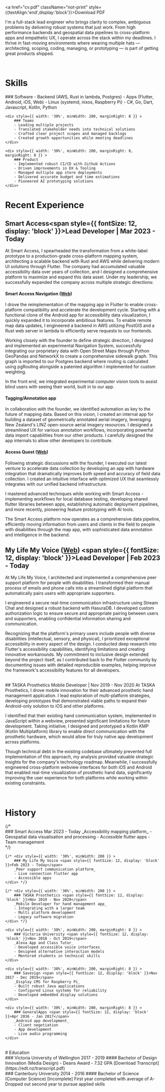 

<a href="cv.pdf" className="not-print" style={{textAlign:'end',display:'block'}}>Download PDF</a>

I'm a full-stack lead engineer who brings clarity to complex, ambiguous problems by delivering 
robust systems that just work. From high performance backends and geospatial data pipelines to 
cross-platform apps and empathetic UX, I operate across the stack within my deadlines.
I thrive in fast-moving environments where wearing multiple hats — architecting, 
scoping, coding, managing, or prototyping — is part of getting great products shipped.

<br/>

# Skills

<div style={{ display: 'flex', flexDirection: 'row', flexWrap: 'wrap', justifyContent: 'space-around', justifyContent: 'start' }}>
    <div style={{ width: '30%', minWidth: 200, marginRight: 8 }} >
        ### Software
        - Backend (AWS, Rust in lambda, Postgres)
        - Apps (Flutter, Android, iOS, Web)
        - Linux (systemd, nixos, Raspberry Pi)
        - C#, Go, Dart, Javascript, Kotlin, Python
    </div>

    <div style={{ width: '30%', minWidth: 200, marginRight: 8 }} >
        ### Teams
        - Leading multiple projects
        - Translated stakeholder needs into technical solutions
        - Crafted clear project scopes and managed backlogs
        - Created growth opportunities while meeting deadlines
    </div>

    <div style={{ width: '30%', minWidth: 200, marginRight: 8, marginRight: 8 }} >
        ### Product
        - Implemented robust CI/CD with Github Actions
        - Driven improvements in DX & Tooling
        - Managed multiple app store deployments
        - Delivered accurate budget and time estimations
        - Pioneered AI prototyping solutions
    </div>
</div>

# Recent Experience

## Smart Access<span style={{ fontSize: 12, display: 'block' }}>Lead Developer | Mar 2023 - Today</span>

At Smart Access, I spearheaded the transformation from a white-label prototype to a production-grade cross-platform mapping system, 
architecting a scalable backend with Rust and AWS while delivering modern UI solutions through Flutter. 
The company had accumulated valuable accessibility data over years of collection, and I designed a comprehensive platform to 
maximize and expand this data asset.
Under my leadership, we successfully expanded the company across multiple strategic directions:

#### Smart Access Navigation ([Web](https://app.smartaccess.enterprises))
I drove the reimplementation of the mapping app in Flutter to enable cross-platform compatibility and accelerate the development cycle.
Starting with a functional clone of the Android app for accessibility data visualization, I quickly expanded it to incorporate ambitious features.
To enable remote map data updates, I engineered a backend in AWS utilizing PostGIS and a Rust web server in lambda to efficiently serve requests to our frontends.

Working closely with the founder to define strategic direction, I designed and implemented an experimental Navigation System, successfully integrating our proprietary data with 
Open Street Maps through Python GeoPandas and NetworkX to 
create a comprehensive sidewalk graph. This graph is imported to our Postgres backend where routing is calculated 
using pgRouting alongside a patented algorithm I implemented for custom weighting.

In the front end, we integrated experimental computer vision tools to assist blind users with 
seeing their world, built in to our app.

#### Tagging/Annotation app 
In collaboration with the founder, we identified automation as key to the future of mapping data. Based on this vision, I created an internal app for 
building a dataset of geometrically annotated aerial imagery, leveraging New Zealand's LINZ open-source aerial imagery resources.
I designed a streamlined UX for various annotation workflows, incorporating powerful data import capabilities from our other products.
I carefully designed the app internals to allow other developers to contribute.

#### Access Quest ([Web](https://www.accessquest.com/))
Following strategic discussions with the founder, I executed our latest venture to accelerate data collection by developing an app with hardware integration
that dramatically improves both speed and accuracy of field data collection.
I created an intuitive interface with optimized UX that seamlessly integrates with our unified backend infrastructure.

I mastered advanced techniques while working with Smart Access - implementing workflows for local database testing, 
developing shared flutter libraries between apps, establishing automatic deployment pipelines, and more recently, pioneering
feature prototyping with AI tools.

The Smart Access platform now operates as a comprehensive data pipeline, efficiently moving information from users and clients in the field to
people with disabilities through the map app, with sophisticated data annotation and intelligence in the backend.
<br/>

## My Life My Voice ([Web](https://app.mylifemyvoice.org.nz)) <span style={{ fontSize: 12, display: 'block' }}>Lead Developer | Feb 2023 - Today</span>

At My Life My Voice, I architected and implemented a comprehensive peer support platform for people with disabilities.
I transformed their manual process of emails and phone calls into a streamlined digital platform that
automatically pairs users with appropriate supporters.

I engineered a secure real-time communication infrastructure using Stream Chat and designed a robust backend with HasuraDB. 
I developed custom authorization logic to ensure secure and appropriate pairing between users and supporters,
enabling confidential information sharing and communication.

Recognizing that the platform's primary users include people with diverse disabilities (intellectual, sensory, and physical),
I prioritized exceptional accessibility in every aspect of the design. I conducted deep research into Flutter's accessibility 
capabilities, identifying limitations and creating innovative workarounds. My commitment to inclusive design extended beyond 
the project itself, as I contributed back to the Flutter community by documenting issues with detailed reproducible examples,
helping improve the framework's accessibility features for all developers.

<div style={{breakAfter:'page'}} />

<br/>
## TASKA Prosthetics <span style={{ fontSize: 12, display: 'block' }}>Mobile Developer | Nov 2019 - Nov 2020</span>
At TASKA Prosthetics, I drove mobile innovation for their advanced prosthetic hand management application.
I lead exploration of multi-platform strategies, developing prototypes that demonstrated viable paths
to expand their Android-only solution to iOS and other platforms.

I identified that their existing hand communication system, implemented in JavaScript within a webview,
presented significant limitations for future development. Taking initiative, I designed and prototyped a 
Kotlin KMP (Kotlin Multiplatform) library to enable direct communication with the prosthetic hardware,
which would allow for truly native app development across platforms.

Though technical debt in the existing codebase ultimately prevented full implementation of this approach,
my analysis provided valuable strategic insights for the company's technology roadmap. Meanwhile,
I successfully engineered cross-platform webview interfaces for both iOS and Android that enabled
real-time visualization of prosthetic hand data, significantly improving the user experience for
both platforms while working within existing constraints.

<br/>

# History

<div style={{ display: 'flex', flexDirection: 'row', flexWrap: 'wrap', justifyContent: 'space-around', justifyContent: 'start' }}>
    {/* <div style={{ width: '30%', minWidth: 200 }} >
        ### Smart Access <span style={{ fontSize: 12, display: 'block' }}>Mar 2023 - Today</span>
        _Accessibility mapping platform_
        - Geospatial data visualisation and processing
        - Accessible flutter apps
        - Team management
    </div> */}

    {/* <div style={{ width: '30%', minWidth: 200 }} >
        ### My Life My Voice <span style={{ fontSize: 12, display: 'block' }}>Feb 2023 - Today</span>
        _Peer support communication platform_
        - Live connection flutter app
        - Accessible apps
    </div> */}

    {/* <div style={{ width: '30%', minWidth: 200 }} >
        ### TASKA Prosthetics <span style={{ fontSize: 12, display: 'block' }}>Nov 2019 - Nov 2020</span>
        _Mobile Developer for hand management app_
        - Integrating with a larger team
        - Multi platform development
        - Legacy software migration
    </div> */}

    <div style={{ width: '30%', minWidth: 200, marginRight: 8 }} >
        ### Victoria University <span style={{ fontSize: 12, display: 'block' }}>Nov 2018 - Oct 2019</span>
        _Alexa App and Class Tutor_
        - Developed accessible voice interfaces
        - Designed alternative interaction models
        - Mentored students in technical skills
    </div>

    <div style={{ width: '30%', minWidth: 200, marginRight: 8 }} >
        ### Savesign <span style={{ fontSize: 12, display: 'block' }}>Nov 2017 - Dec 2019</span>
        _Display CMS for Raspberry Pi_
        - Built robust Java applications
        - Configured Linux systems for reliability
        - Developed embedded display solutions
    </div>

    <div style={{ width: '30%', minWidth: 200, marginRight: 8 }} >
        ### GeneralApps <span style={{ fontSize: 12, display: 'block' }}>Apr 2016 - Jan 2017</span>
        _Android app development_
        - Client negotiation
        - App development
        - Live audio programming
    </div>
</div>

<br/>
# Education

<div style={{ display: 'flex', flexDirection: 'row', flexWrap: 'wrap', justifyContent: 'space-around', justifyContent: 'start' }}>
    <div style={{ width: '40%', minWidth: 300 }} >
        ### Victoria University of Wellington <span style={{ fontSize: 14, display: 'block' }}>2017 - 2019</span>
        #### Bachelor of Design Innovation (Media Design)
        - Deans Award
        - 7.32 GPA
        [Download Transcript](https://edt.nz/transcript.pdf)  
    </div>
    <div style={{ width: '40%', minWidth: 300 }} >
        ### Canterbury University <span style={{ fontSize: 14, display: 'block' }}>2014 - 2016</span>
        #### Bachelor of Science (Computer Science) [Incomplete]
        First year completed with average of A-  
        Dropped out second year to pursue applied skills
    </div>
</div>
